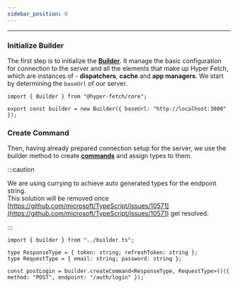 ```yaml
---
sidebar_position: 0
---
```


---

### Initialize Builder

The first step is to initialize the **[Builder](/docs/Architecture/Builder)**. It manage the basic configuration for
connection to the server and all the elements that make up Hyper Fetch, which are instances of - **dispatchers**,
**cache** and **app managers**. We start by determining the `baseUrl` of our server.

```tsx title="/src/server/builder.ts"
import { Builder } from "@hyper-fetch/core";

export const builder = new Builder({ baseUrl: "http://localhost:3000" });
```

### Create Command

Then, having already prepared connection setup for the server, we use the builder method to create
**[commands](/docs/Architecture/Command)** and assign types to them.

:::caution

We are using currying to achieve auto generated types for the endpoint string. <br /> This solution will be removed once
[https://github.com/microsoft/TypeScript/issues/10571](https://github.com/microsoft/TypeScript/issues/10571) get
resolved.

:::

```tsx title="/src/server/auth/auth.ts"
import { builder } from "../builder.ts";

type ResponseType = { token: string; refreshToken: string };
type RequestType = { email: string; password: string };

const postLogin = builder.createCommand<ResponseType, RequestType>()({ method: "POST", endpoint: "/auth/login" });
```

